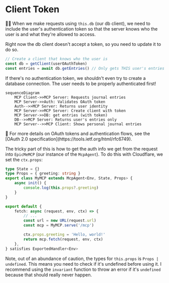 # Client Token

👨‍💼 When we make requests using `this.db` (our db client), we need to include the user's authentication token so that the server knows who the user is and what they're allowed to access.

Right now the db client doesn't accept a token, so you need to update it to do so.

```ts
// Create a client that knows who the user is
const db = getClient(userOAuthToken)
const entries = await db.getEntries() // Only gets THIS user's entries
```

<callout-warning class="important">
	If there's no authentication token, we shouldn't even try to create a database
	connection. The user needs to be properly authenticated first!
</callout-warning>

```mermaid
sequenceDiagram
    MCP Client->>MCP Server: Requests journal entries
    MCP Server->>Auth: Validates OAuth token
    Auth-->>MCP Server: Returns user identity
    MCP Server->>MCP Server: Create client with token
    MCP Server->>DB: get entries (with token)
    DB-->>MCP Server: Returns user's entries only
    MCP Server-->>MCP Client: Shows personal journal entries
```

<callout-muted>
	📜 For more details on OAuth tokens and authentication flows, see the [OAuth
	2.0 specification](https://tools.ietf.org/html/rfc6749).
</callout-muted>

The tricky part of this is how to get the auth info we get from the request into `EpicMeMCP` (our instance of the `McpAgent`). To do this with Cloudflare, we set the `ctx.props`:

```ts lines=1-3,5,15
type State = {}
type Props = { greeting: string }
export class MyMCP extends McpAgent<Env, State, Props> {
	async init() {
		console.log(this.props?.greeting)
	}
}

export default {
	fetch: async (request, env, ctx) => {
		// ...
		const url = new URL(request.url)
		const mcp = MyMCP.serve('/mcp')

		ctx.props.greeting = 'Hello, world!'
		return mcp.fetch(request, env, ctx)
	},
} satisfies ExportedHandler<Env>
```

Note, out of an abundance of caution, the types for `this.props` is `Props | undefined`. This means you need to check if it's undefined before using it. I recommend using the `invariant` function to throw an error if it's `undefined` because that should really never happen.
